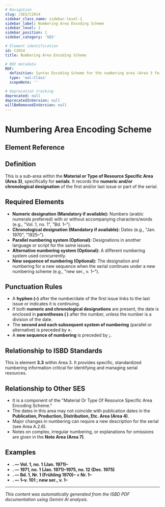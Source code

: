 ```yaml
---
# Navigation
slug: /SES/C2014
sidebar_class_name: sidebar-level-1
sidebar_label: Numbering Area Encoding Scheme
sidebar_level: 1
sidebar_position: 1
sidebar_category: 'SES'

# Element identification
id: C2014
title: Numbering Area Encoding Scheme

# RDF metadata
RDF:
  definition: Syntax Encoding Scheme for the numbering area (Area 3 for serials).
  type: 'owl:Class'
  scopeNote: ''

# Deprecation tracking
deprecated: null
deprecatedInVersion: null
willBeRemovedInVersion: null
---
```


# Numbering Area Encoding Scheme

## Element Reference
<ElementReference frontMatter={frontMatter} />

## Definition

<div className="guid">
This is a sub-area within the <strong>Material or Type of Resource Specific Area (Area 3)</strong>, specifically for <strong>serials</strong>. It records the <strong>numeric and/or chronological designation</strong> of the first and/or last issue or part of the serial.
</div>

## Required Elements

<div className="guid">
<ul>
  <li><strong>Numeric designation (Mandatory if available):</strong> Numbers (arabic numerals preferred) with or without accompanying characters/words (e.g., "Vol. 1, no. 1", "Bd. 1–").</li>
  <li><strong>Chronological designation (Mandatory if available):</strong> Dates (e.g., "Jan. 1970", "1925–").</li>
  <li><strong>Parallel numbering system (Optional):</strong> Designations in another language or script for the same issues.</li>
  <li><strong>Alternative numbering system (Optional):</strong> A different numbering system used concurrently.</li>
  <li><strong>New sequence of numbering (Optional):</strong> The designation and numbering for a new sequence when the serial continues under a new numbering scheme (e.g., "new ser., v. 1–").</li>
</ul>
</div>

## Punctuation Rules

<div className="guid">
<ul>
  <li>A <strong>hyphen (–)</strong> after the number/date of the first issue links to the last issue or indicates it is continuing.</li>
  <li>If both <strong>numeric and chronological designations</strong> are present, the date is enclosed in <strong>parentheses ( )</strong> after the number, unless the number is a division of the date.</li>
  <li>The <strong>second and each subsequent system of numbering</strong> (parallel or alternative) is preceded by <strong>=</strong>.</li>
  <li>A <strong>new sequence of numbering</strong> is preceded by <strong>;</strong>.</li>
</ul>
</div>

## Relationship to ISBD Standards

<div className="guid">
This is element <strong>3.3</strong> within Area 3. It provides specific, standardized numbering information critical for identifying and managing serial resources.
</div>

## Relationship to Other SES

<div className="guid">
<ul>
  <li>It is a component of the "Material Or Type Of Resource Specific Area Encoding Scheme."</li>
  <li>The dates in this area may not coincide with publication dates in the <strong>Publication, Production, Distribution, Etc. Area (Area 4)</strong>.</li>
  <li>Major changes in numbering can require a new description for the serial (see Area A.2.6).</li>
  <li>Notes on complex, irregular numbering, or explanations for omissions are given in the <strong>Note Area (Area 7)</strong>.</li>
</ul>
</div>

## Examples

<div className="stip">
<ul>
  <li><strong>. — Vol. 1, no. 1 (Jan. 1971)–</strong></li>
  <li><strong>. — 1971, no. 1 (Jan. 1971)–1975, no. 12 (Dec. 1975)</strong></li>
  <li><strong>. — Bd. 1, Nr. 1 (Frühling 1970)– = Nr. 1–</strong></li>
  <li><strong>. — 1–v. 101 ; new ser., v. 1–</strong></li>
</ul>
</div>

<hr />

*This content was automatically generated from the ISBD PDF documentation using Gemini AI analysis.*

